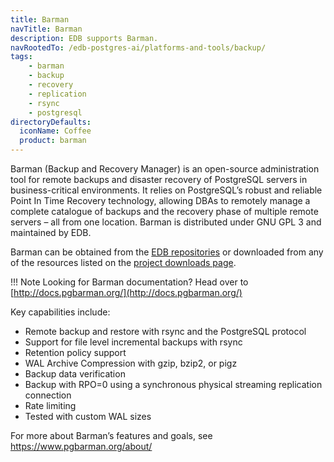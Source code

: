 ```yaml
---
title: Barman
navTitle: Barman
description: EDB supports Barman.
navRootedTo: /edb-postgres-ai/platforms-and-tools/backup/
tags:
    - barman
    - backup
    - recovery
    - replication
    - rsync
    - postgresql
directoryDefaults:
  iconName: Coffee
  product: barman
---
```


Barman (Backup and Recovery Manager) is an open-source administration tool for remote backups and disaster recovery of PostgreSQL servers in business-critical environments. It relies on PostgreSQL’s robust and reliable Point In Time Recovery technology, allowing DBAs to remotely manage a complete catalogue of backups and the recovery phase of multiple remote servers – all from one location. Barman is distributed under GNU GPL 3 and maintained by EDB.

Barman can be obtained from the [EDB repositories](https://www.enterprisedb.com/software-downloads-postgres#barman) or downloaded from any of the resources listed on the [project downloads page](https://pgbarman.org/downloads/).

!!! Note
    Looking for Barman documentation? Head over to [http://docs.pgbarman.org/](http://docs.pgbarman.org/)


Key capabilities include:

- Remote backup and restore with rsync and the PostgreSQL protocol
- Support for file level incremental backups with rsync
- Retention policy support
- WAL Archive Compression with gzip, bzip2, or pigz
- Backup data verification
- Backup with RPO=0 using a synchronous physical streaming replication connection
- Rate limiting
- Tested with custom WAL sizes

For more about Barman’s features and goals, see https://www.pgbarman.org/about/
